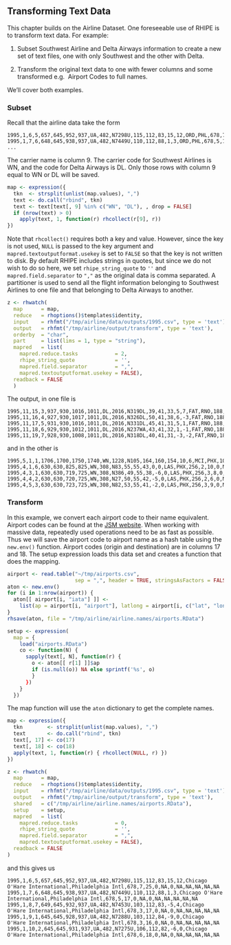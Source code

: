## Transforming Text Data ##

This chapter builds on the Airline Dataset. One foreseeable use of RHIPE is to transform text 
data. For example:

1. Subset Southwest Airline and Delta Airways information to create a new set of text files, 
one with only Southwest and the other with Delta.

2. Transform the original text data to one with fewer columns and some transformed e.g. 
Airport Codes to full names.

We’ll cover both examples.

### Subset ###

Recall that the airline data take the form
```
1995,1,6,5,657,645,952,937,UA,482,N7298U,115,112,83,15,12,ORD,PHL,678,7,25,0,NA,0,NA,NA,NA,NA,NA
1995,1,7,6,648,645,938,937,UA,482,N7449U,110,112,88,1,3,ORD,PHL,678,5,17,0,NA,0,NA,NA,NA,NA,NA
...
```
The carrier name is column 9. The carrier code for Southwest Airlines is WN, and the code for 
Delta Airways is DL. Only those rows with column 9 equal to WN or DL will be saved.

```r
map <- expression({
  tkn  <- strsplit(unlist(map.values), ",")
  text <- do.call("rbind", tkn)
  text <- text[text[, 9] %in% c("WN", "DL"), , drop = FALSE]
  if (nrow(text) > 0)
    apply(text, 1, function(r) rhcollect(r[9], r))
})
```

Note that ```rhcollect()``` requires both a key and value. However, since the key is not used, 
```NULL``` is passed to the key argument and ```mapred.textoutputformat.usekey``` is set to 
```FALSE``` so that the key is not written to disk. By default RHIPE includes strings in 
quotes, but since we do not wish to do so here, we set ```rhipe_string_quote``` to ```''``` 
and ```mapred.field.separator``` to ```","``` as the original data is comma separated. A 
partitioner is used to send all the flight information belonging to Southwest Airlines to one 
file and that belonging to Delta Airways to another.

```r
z <- rhwatch(
  map      = map,
  reduce   = rhoptions()$templates$identity,
  input    = rhfmt("/tmp/airline/data/outputs/1995.csv", type = 'text'),
  output   = rhfmt("/tmp/airline/output/transform", type = 'text'),
  orderby  = "char",
  part     = list(lims = 1, type = "string"),
  mapred   = list(
    mapred.reduce.tasks            = 2,
    rhipe_string_quote             = '',
    mapred.field.separator         = ",",
    mapred.textoutputformat.usekey = FALSE),
  readback = FALSE
  )
```

The output, in one file is
```
1995,11,15,3,937,930,1016,1011,DL,2016,N319DL,39,41,33,5,7,FAT,RNO,188,5,1,0,NA,0,NA,NA,NA,NA,NA
1995,11,16,4,927,930,1017,1011,DL,2016,N326DL,50,41,38,6,-3,FAT,RNO,188,4,8,0,NA,0,NA,NA,NA,NA,NA
1995,11,17,5,931,930,1016,1011,DL,2016,N331DL,45,41,31,5,1,FAT,RNO,188,5,9,0,NA,0,NA,NA,NA,NA,NA
1995,11,18,6,929,930,1012,1011,DL,2016,N237WA,43,41,32,1,-1,FAT,RNO,188,6,5,0,NA,0,NA,NA,NA,NA,NA
1995,11,19,7,928,930,1008,1011,DL,2016,N318DL,40,41,31,-3,-2,FAT,RNO,188,4,5,0,NA,0,NA,NA,NA,NA,NA
```
and in the other is
```
1995,5,1,1,1706,1700,1750,1740,WN,1228,N105,164,160,154,10,6,MCI,PHX,1044,4,6,0,NA,0,NA,NA,NA,NA,NA
1995,4,1,6,630,630,825,825,WN,308,N83,55,55,43,0,0,LAS,PHX,256,2,10,0,NA,0,NA,NA,NA,NA,NA
1995,4,3,1,630,630,719,725,WN,308,N386,49,55,38,-6,0,LAS,PHX,256,3,8,0,NA,0,NA,NA,NA,NA,NA
1995,4,4,2,630,630,720,725,WN,308,N27,50,55,42,-5,0,LAS,PHX,256,2,6,0,NA,0,NA,NA,NA,NA,NA
1995,4,5,3,630,630,723,725,WN,308,N82,53,55,41,-2,0,LAS,PHX,256,3,9,0,NA,0,NA,NA,NA,NA,NA
```

### Transform ###

In this example, we convert each airport code to their name equivalent. Airport codes can be 
found at the [JSM website](http://stat-computing.org/dataexpo/2009/the-data.html). When 
working with massive data, repeatedly used operations need to be as fast as possible. Thus we 
will save the airport code to airport name as a hash table using the ```new.env()``` function. 
Airport codes (origin and destination) are in columns 17 and 18. The setup expression loads 
this data set and creates a function that does the mapping.

```r
airport <- read.table("~/tmp/airports.csv",
                      sep = ",", header = TRUE, stringsAsFactors = FALSE)
aton <- new.env()
for (i in 1:nrow(airport)) {
  aton[[ airport[i, "iata"] ]] <-
    list(ap = airport[i, "airport"], latlong = airport[i, c("lat", "long")])
}
rhsave(aton, file = "/tmp/airline/airline.names/airports.RData")

setup <- expression(
  map = {
    load("airports.RData")
    co <- function(N) {
      sapply(text[, N], function(r) {
        o <- aton[[ r[1] ]]$ap
        if (is.null(o)) NA else sprintf('%s', o)
        }
      })
    }
  })
```

The map function will use the `aton` dictionary to get the complete names.

```r
map <- expression({
  tkn        <- strsplit(unlist(map.values), ",")
  text       <- do.call("rbind", tkn)
  text[, 17] <- co(17)
  text[, 18] <- co(18)
  apply(text, 1, function(r) { rhcollect(NULL, r) })
})

z <- rhwatch(
  map      = map,
  reduce   = rhoptions()$templates$identity,
  input    = rhfmt("/tmp/airline/data/outputs/1995.csv", type = 'text'),
  output   = rhfmt("/tmp/airline/output/transform", type = 'text'),
  shared   = c("/tmp/airline/airline.names/airports.RData"),
  setup    = setup,
  mapred   = list(
    mapred.reduce.tasks            = 0,
    rhipe_string_quote             = '',
    mapred.field.separator         = ",",
    mapred.textoutputformat.usekey = FALSE),
  readback = FALSE
)
```

and this gives us

```
1995,1,6,5,657,645,952,937,UA,482,N7298U,115,112,83,15,12,Chicago O'Hare International,Philadelphia Intl,678,7,25,0,NA,0,NA,NA,NA,NA,NA
1995,1,7,6,648,645,938,937,UA,482,N7449U,110,112,88,1,3,Chicago O'Hare International,Philadelphia Intl,678,5,17,0,NA,0,NA,NA,NA,NA,NA
1995,1,8,7,649,645,932,937,UA,482,N7453U,103,112,83,-5,4,Chicago O'Hare International,Philadelphia Intl,678,3,17,0,NA,0,NA,NA,NA,NA,NA
1995,1,9,1,645,645,928,937,UA,482,N7288U,103,112,84,-9,0,Chicago O'Hare International,Philadelphia Intl,678,3,16,0,NA,0,NA,NA,NA,NA,NA
1995,1,10,2,645,645,931,937,UA,482,N7275U,106,112,82,-6,0,Chicago O'Hare International,Philadelphia Intl,678,6,18,0,NA,0,NA,NA,NA,NA,NA
```